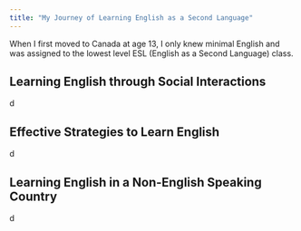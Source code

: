 ```yaml
---
title: "My Journey of Learning English as a Second Language"
---
```


When I first moved to Canada at age 13, I only knew minimal English and was assigned to the lowest level ESL (English as a Second Language) class.

## Learning English through Social Interactions

d

## Effective Strategies to Learn English

d

## Learning English in a Non-English Speaking Country

d